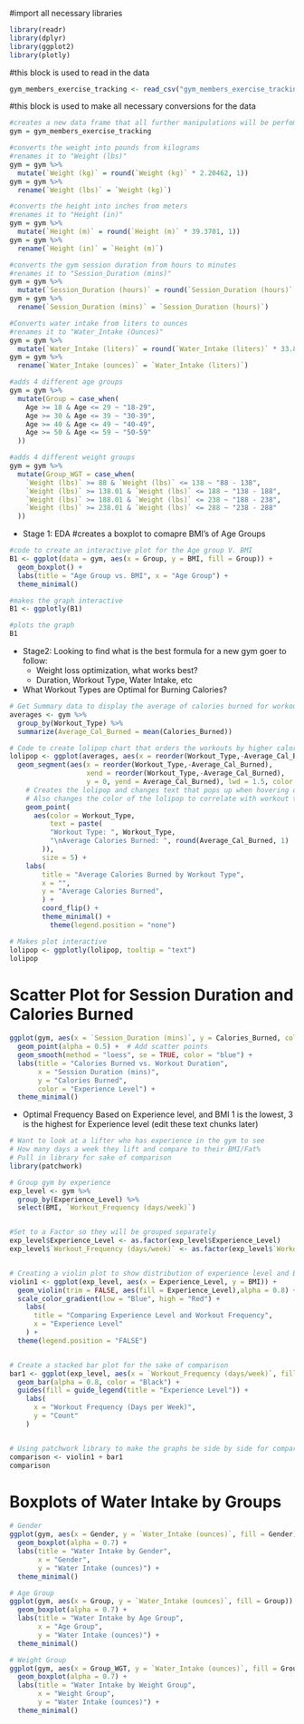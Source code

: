 #import all necessary libraries
```r
library(readr)
library(dplyr)
library(ggplot2)
library(plotly)

```


#this block is used to read in the data
```r
gym_members_exercise_tracking <- read_csv("gym_members_exercise_tracking.csv")
```

#this block is used to make all necessary conversions for the data
```r
#creates a new data frame that all further manipulations will be perfomed on
gym = gym_members_exercise_tracking

#converts the weight into pounds from kilograms 
#renames it to "Weight (lbs)"
gym = gym %>%
  mutate(`Weight (kg)` = round(`Weight (kg)` * 2.20462, 1))
gym = gym %>%
  rename(`Weight (lbs)` = `Weight (kg)`)

#converts the height into inches from meters 
#renames it to "Height (in)"
gym = gym %>% 
  mutate(`Height (m)` = round(`Height (m)` * 39.3701, 1))
gym = gym %>%
  rename(`Height (in)` = `Height (m)`)

#converts the gym session duration from hours to minutes
#renames it to "Session_Duration (mins)"
gym = gym %>%
  mutate(`Session_Duration (hours)` = round(`Session_Duration (hours)` * 60, 2))
gym = gym %>%
  rename(`Session_Duration (mins)` = `Session_Duration (hours)`)

#Converts water intake from liters to ounces
#renames it to "Water_Intake (Ounces)"
gym = gym %>%
  mutate(`Water_Intake (liters)` = round(`Water_Intake (liters)` * 33.814, 1))
gym = gym %>%
  rename(`Water_Intake (ounces)` = `Water_Intake (liters)`)

#adds 4 different age groups 
gym = gym %>%
  mutate(Group = case_when(
    Age >= 18 & Age <= 29 ~ "18-29",
    Age >= 30 & Age <= 39 ~ "30-39",
    Age >= 40 & Age <= 49 ~ "40-49",
    Age >= 50 & Age <= 59 ~ "50-59"
  ))

#adds 4 different weight groups 
gym = gym %>%
  mutate(Group_WGT = case_when(
    `Weight (lbs)` >= 88 & `Weight (lbs)` <= 138 ~ "88 - 138",
    `Weight (lbs)` >= 138.01 & `Weight (lbs)` <= 188 ~ "138 - 188",
    `Weight (lbs)` >= 188.01 & `Weight (lbs)` <= 238 ~ "188 - 238",
    `Weight (lbs)` >= 238.01 & `Weight (lbs)` <= 288 ~ "238 - 288"
  ))

```
- Stage 1: EDA 
#creates a boxplot to comapre BMI's of Age Groups
```r

#code to create an interactive plot for the Age group V. BMI
B1 <- ggplot(data = gym, aes(x = Group, y = BMI, fill = Group)) +
  geom_boxplot() +
  labs(title = "Age Group vs. BMI", x = "Age Group") +
  theme_minimal()

#makes the graph interactive
B1 <- ggplotly(B1)

#plots the graph
B1

```

-  Stage2: Looking to find what is the best formula for a new gym goer to follow:
    -   Weight loss optimization, what works best?
    -   Duration, Workout Type, Water Intake, etc

- What Workout Types are Optimal for Burning Calories?
```r

# Get Summary data to display the average of calories burned for workout type
averages <- gym %>%
  group_by(Workout_Type) %>%
  summarize(Average_Cal_Burned = mean(Calories_Burned))

# Code to create lolipop chart that orders the workouts by higher calories burned
lolipop <- ggplot(averages, aes(x = reorder(Workout_Type,-Average_Cal_Burned), y = Average_Cal_Burned)) +
  geom_segment(aes(x = reorder(Workout_Type,-Average_Cal_Burned), 
                   xend = reorder(Workout_Type,-Average_Cal_Burned), 
                   y = 0, yend = Average_Cal_Burned), lwd = 1.5, color = 'Grey') +
    # Creates the lolipop and changes text that pops up when hovering over the lolipops
    # Also changes the color of the lolipop to correlate with workout type
    geom_point(
      aes(color = Workout_Type,
          text = paste(
          "Workout Type: ", Workout_Type,
          "\nAverage Calories Burned: ", round(Average_Cal_Burned, 1)
        )),
        size = 5) +
    labs(
        title = "Average Calories Burned by Workout Type",
        x = "",
        y = "Average Calories Burned",
        ) +
        coord_flip() +
        theme_minimal() +
          theme(legend.position = "none")

# Makes plot interactive
lolipop <- ggplotly(lolipop, tooltip = "text")
lolipop


```

# Scatter Plot for Session Duration and Calories Burned
```r

ggplot(gym, aes(x = `Session_Duration (mins)`, y = Calories_Burned, color = as.factor(Experience_Level))) +
  geom_point(alpha = 0.5) +  # Add scatter points
  geom_smooth(method = "loess", se = TRUE, color = "blue") +
  labs(title = "Calories Burned vs. Workout Duration",
       x = "Session Duration (mins)",
       y = "Calories Burned",
       color = "Experience Level") +
  theme_minimal()

```

- Optimal Frequency Based on Experience level, and BMI 
  1 is the lowest, 3 is the highest for Experience level (edit these text chunks later)

```r
# Want to look at a lifter who has experience in the gym to see 
# How many days a week they lift and compare to their BMI/Fat%
# Pull in library for sake of comparison
library(patchwork)

# Group gym by experience 
exp_level <- gym %>%
  group_by(Experience_Level) %>%
  select(BMI, `Workout_Frequency (days/week)`)


#Set to a Factor so they will be grouped separately
exp_level$Experience_Level <- as.factor(exp_level$Experience_Level)
exp_level$`Workout_Frequency (days/week)` <- as.factor(exp_level$`Workout_Frequency (days/week)`)


# Creating a violin plot to show distribution of experience level and BMI levels
violin1 <- ggplot(exp_level, aes(x = Experience_Level, y = BMI)) +
  geom_violin(trim = FALSE, aes(fill = Experience_Level),alpha = 0.8) +
  scale_color_gradient(low = "Blue", high = "Red") +
    labs(
      title = "Comparing Experience Level and Workout Frequency",
      x = "Experience Level"
    ) +
  theme(legend.position = "FALSE") 


# Create a stacked bar plot for the sake of comparison
bar1 <- ggplot(exp_level, aes(x = `Workout_Frequency (days/week)`, fill = Experience_Level)) +
  geom_bar(alpha = 0.8, color = "Black") +
  guides(fill = guide_legend(title = "Experience Level")) + 
    labs(
      x = "Workout Frequency (Days per Week)",
      y = "Count"
    ) 


# Using patchwork library to make the graphs be side by side for comparison
comparison <- violin1 + bar1
comparison
```

# Boxplots of Water Intake by Groups
``` r

# Gender
ggplot(gym, aes(x = Gender, y = `Water_Intake (ounces)`, fill = Gender)) +
  geom_boxplot(alpha = 0.7) +
  labs(title = "Water Intake by Gender",
       x = "Gender",
       y = "Water Intake (ounces)") +
  theme_minimal()

# Age Group
ggplot(gym, aes(x = Group, y = `Water_Intake (ounces)`, fill = Group)) +
  geom_boxplot(alpha = 0.7) +
  labs(title = "Water Intake by Age Group",
       x = "Age Group",
       y = "Water Intake (ounces)") +
  theme_minimal()

# Weight Group
ggplot(gym, aes(x = Group_WGT, y = `Water_Intake (ounces)`, fill = Group_WGT)) +
  geom_boxplot(alpha = 0.7) +
  labs(title = "Water Intake by Weight Group",
       x = "Weight Group",
       y = "Water Intake (ounces)") +
  theme_minimal()
```
